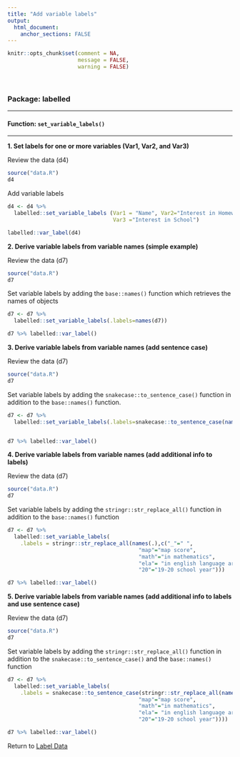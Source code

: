 ```yaml
---
title: "Add variable labels"
output: 
  html_document:
    anchor_sections: FALSE
---
```


```r
knitr::opts_chunk$set(comment = NA,
                      message = FALSE,
                      warning = FALSE)
```

<br>


### Package: labelled

---

#### Function: `set_variable_labels()`

---

**1\. Set labels for one or more variables (Var1, Var2, and Var3)**

Review the data (d4)

```r

source("data.R")
d4

```

Add variable labels

```r

d4 <- d4 %>%
  labelled::set_variable_labels (Var1 = "Name", Var2="Interest in Homework", 
                                 Var3 ="Interest in School")

labelled::var_label(d4)

```

**2\. Derive variable labels from variable names (simple example)**

Review the data (d7)

```r

source("data.R")
d7

```

Set variable labels by adding the `base::names()` function which retrieves the names of objects

```r

d7 <- d7 %>% 
  labelled::set_variable_labels(.labels=names(d7))

d7 %>% labelled::var_label()

```

**3\. Derive variable labels from variable names (add sentence case)**

Review the data (d7)

```r

source("data.R")
d7

```

Set variable labels by adding the `snakecase::to_sentence_case()` function in addition to the `base::names()` function.

```r

d7 <- d7 %>% 
  labelled::set_variable_labels(.labels=snakecase::to_sentence_case(names(d7)))


d7 %>% labelled::var_label()


```

**4\. Derive variable labels from variable names (add additional info to labels)**

Review the data (d7)

```r

source("data.R")
d7

```

Set variable labels by adding the `stringr::str_replace_all()` function in addition to the `base::names()` function

```r

d7 <- d7 %>% 
  labelled::set_variable_labels(
    .labels = stringr::str_replace_all(names(.),c("_"=" ", 
                                         "map"="map score",
                                         "math"="in mathematics",
                                         "ela"= "in english language arts",
                                         "20"="19-20 school year")))

d7 %>% labelled::var_label()

```

**5\. Derive variable labels from variable names (add additional info to labels and use sentence case)**

Review the data (d7)

```r

source("data.R")
d7

```

Set variable labels by adding the `stringr::str_replace_all()` function in addition to the `snakecase::to_sentence_case()` and the `base::names()` function

```r

d7 <- d7 %>% 
  labelled::set_variable_labels(
    .labels = snakecase::to_sentence_case(stringr::str_replace_all(names(.),c("_"=" ", 
                                         "map"="map score",
                                         "math"="in mathematics",
                                         "ela"= "in english language arts",
                                         "20"="19-20 school year"))))

d7 %>% labelled::var_label()


```


Return to [Label Data](https://github.com/Cghlewis/data-wrangling-functions/wiki/labelling-data)